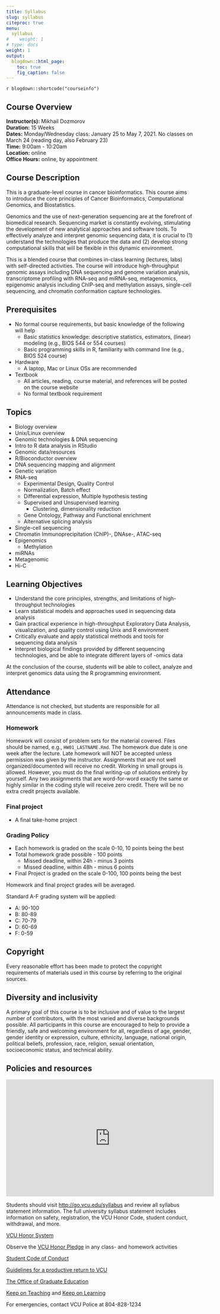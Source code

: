 ```yaml
---
title: Syllabus
slug: syllabus
citeproc: true
menu:
  syllabus
#    weight: 1
# type: docs
weight: 1
output:
  blogdown::html_page:
    toc: true
    fig_caption: false
---
```


`r blogdown::shortcode("courseinfo")`

## Course Overview

**Instructor(s):** Mikhail Dozmorov  
**Duration:** 15 Weeks  
**Dates:** Monday/Wednesday class: January 25 to May 7, 2021. No classes on March 24 (reading day, also February 23)  
**Time:** 9:00am - 10:20am  
**Location:** online  
**Office Hours:** online, by appointment  

## Course Description

This is a graduate-level course in cancer bioinformatics. This course aims to introduce the core principles of Cancer Bioinformatics, Computational Genomics, and Biostatistics. 

Genomics and the use of next-generation sequencing are at the forefront of biomedical research. Sequencing market is constantly evolving, stimulating the development of new analytical approaches and software tools. To effectively analyze and interpret genomic sequencing data, it is crucial to (1) understand the technologies that produce the data and (2) develop strong computational skills that will be flexible in this dynamic environment.

This is a blended course that combines in-class learning (lectures, labs) with self-directed activities. The course will introduce high-throughput genomic assays including DNA sequencing and genome variation analysis, transcriptome profiling with RNA-seq and miRNA-seq, metagenomics, epigenomic analysis including ChIP-seq and methylation assays, single-cell sequencing, and chromatin conformation capture technologies. 

## Prerequisites

- No formal course requirements, but basic knowledge of the following will help
    - Basic statistics knowledge: descriptive statistics, estimators, (linear) modeling (e.g., BIOS 544 or 554 courses)
    - Basic programming skills in R, familiarity with command line (e.g., BIOS 524 course)
- Hardware
    - A laptop, Mac or Linux OSs are recommended
- Textbook
    - All articles, reading, course material, and references will be posted on the course website
    - No formal textbook requirement

## Topics

- Biology overview
- Unix/Linux overview
- Genomic technologies & DNA sequencing
- Intro to R data analysis in RStudio
- Genomic data/resources
- R/Bioconductor overview
- DNA sequencing mapping and alignment
- Genetic variation
- RNA-seq
    - Experimental Design, Quality Control
    - Normalization, Batch effect
    - Differential expression, Multiple hypothesis testing
    - Supervised and Unsupervised learning
        - Clustering, dimensionality reduction
    - Gene Ontology, Pathway and Functional enrichment
    - Alternative splicing analysis
- Single-cell sequencing
- Chromatin Immunoprecipitation (ChIP)-, DNAse-, ATAC-seq
- Epigenomics
    - Methylation
- miRNAs
- Metagenomic
- Hi-C

## Learning Objectives

- Understand the core principles, strengths, and limitations of high-throughput technologies
- Learn statistical models and approaches used in sequencing data analysis
- Gain practical experience in high-throughput Exploratory Data Analysis, visualization, and quality control using Unix and R environment
- Critically evaluate and apply statistical methods and tools for sequencing data analysis
- Interpret biological findings provided by different sequencing technologies, and be able to integrate different layers of -omics data

At the conclusion of the course, students will be able to collect, analyze and interpret genomics data using the R programming environment.

## Attendance

Attendance is not checked, but students are responsible for all announcements made in class.

### Homework

Homework will consist of problem sets for the material covered. Files should be named, e.g., `HW01_LASTNAME.Rmd`. The homework due date is one week after the lecture. Late homework will NOT be accepted unless permission was given by the instructor. Assignments that are not well organized/documented will receive no credit. Working in small groups is allowed. However, you must do the final writing-up of solutions entirely by yourself. Any two assignments that are word-for-word exactly the same or highly similar in the coding style will receive zero credit. There will be no extra credit projects available.

### Final project

- A final take-home project  

<!--
- Final project should be submitted as a fully reproducible GitHub repository
- The due date is 5:00pm, November 22, 2020. [Final project page](../assignment/11-problem-set)

### Class evaluation

Please, evaluate the course Friday afternoon, June 12, 2020. All evaluations are anonymous

- [Student Course evaluation](https://courseeval.vcu.edu/Blue/svg.aspx?pid=05df79ed-c934-48ae-aa39-72d70fdfd940&sid=62affb957f6d70bbd79f9c2865d00a8bf1e232837e630381dc1095289ecfcd37&tid=f796bf54e5287c0376fde9485d74a0d8&uid=e9c5910f23ceae63a3abaa9bc1f1b34b96eebb7ae0b9c163efc27fccff992a1d&regl=en-us)
- [Guest Course evaluation](https://docs.google.com/forms/d/1aiSdoZoDKki6N5J0bvjI7duG-WAG7C1Oq-X4WoKyDTs/prefill) 
-->

### Grading Policy

- Each homework is graded on the scale 0-10, 10 points being the best
- Total homework grade possible - 100 points
  - Missed deadline, within 24h - minus 3 points
  - Missed deadline, within 48h - minus 6 points
- Final Project is graded on the scale 0-100, 100 points being the best

Homework and final project grades will be averaged.

Standard A-F grading system will be applied:

- A: 90-100
- B: 80-89
- C: 70-79
- D: 60-69
- F: 0-59


## Copyright

Every reasonable effort has been made to protect the copyright requirements of materials used in this course by referring to the original sources. 

## Diversity and inclusivity

A primary goal of this course is to be inclusive and of value to the largest number of contributors, with the most varied and diverse backgrounds possible. All participants in this course are encouraged to help to provide a friendly, safe and welcoming environment for all, regardless of age, gender, gender identity or expression, culture, ethnicity, language, national origin, political beliefs, profession, race, religion, sexual orientation, socioeconomic status, and technical ability.

## Policies and resources

<iframe width="560" height="315" src="https://www.youtube.com/embed/n198LbGnflc" frameborder="0" allow="accelerometer; autoplay; encrypted-media; gyroscope; picture-in-picture" allowfullscreen></iframe>

Students should visit [http://go.vcu.edu/syllabus](http://go.vcu.edu/syllabus) and review all syllabus statement information. The full university syllabus statement includes information on safety, registration, the VCU Honor Code, student conduct, withdrawal, and more.

[VCU Honor System](https://conduct.students.vcu.edu/vcu-honor-system/)

Observe the [VCU Honor Pledge](https://students.vcu.edu/studentconduct/vcu-honor-system/academic-misconduct-/honor-pledge/) in any class- and homework activities

[Student Code of Conduct](https://conduct.students.vcu.edu/student-code-of-conduct/)

[Guidelines for a productive return to VCU](https://together.vcu.edu/)

[The Office of Graduate Education](https://medschool.vcu.edu/about/deans-office/graduate/)

[Keep on Teaching](https://altlab.vcu.edu/rapid-response/) and [Keep on Learning](https://keeplearning.vcu.edu/)

For emergencies, contact VCU Police at 804-828-1234

<!--
### Late Policy

Students get 1 free assignment to submit late without penalties. Please email us through Sakai that you need more time. If you need accommodation, please email us so we can figure out a way to help you.

Graduate Studies in the VCU School of Medicine is committed to providing grades to students in a timely manner. Course instructors will provide students with information in writing at the beginning of each course that describes the grading policies and procedures, including but not limited to evaluation criteria, expected time needed to grade individual student examinations and type of feedback they will provide.

Class grades are due to the Registrar by the Friday following the week of finals. However, on those occasions when a grade has not been submitted by the deadline, the following procedure shall be followed:

1)  The Department/Program Coordinator will immediately contact the Instructor requesting the missing grade, with a copy to the Program Director and Registrar.

2)  If the grade is still overdue by the end of next week, the Department/Program Coordinator will email the Department Chair directly, with a copy to the Instructor and Program Director requesting resolution of the missing grade.

3)  If, after an additional week, the grade is still outstanding, the student or Department/Program Coordinator may petition the Office of Graduate students for final resolution.

1.  *For courses that are run by a specific department.*

2.  *For the conjoined courses (course number is preceded by CON\_ that
    are run by Graduate Studies.*

-->